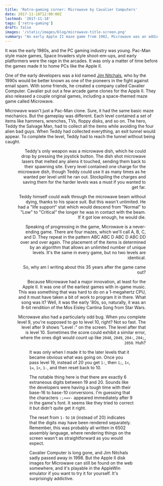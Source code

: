 ```yaml
---
title: 'Retro-gaming corner: Microwave by Cavalier Computers'
date: 2017-11-18T12:00:00Z
lastmod: '2017-11-18'
tags: ['retro-gaming']
draft: false
images: '/static/images/blog/microwave-title-screen.png'
summary: "An early Apple II maze game from 1982, Microwave was an addictive little game that was one of the first Apple II games to feature in-game music. It also contained one of the more amusing software bugs I've ever seen."
---
```


It was the early 1980s, and the PC gaming industry was young. Pac-Man style maze games, Space Invaders style shoot-em-ups, and early platformers were the rage in the arcades. It was only a matter of time before the games made it to home PCs like the Apple II.

One of the early developers was a kid named [Jim Nitchals](http://www.gamedesignersremembered.com/jim-nitchals), who by the 1990s would be better known as one of the pioneers in the fight against email spam. With some friends, he created a company called Cavalier Computer. Cavalier put out a few arcade game clones for the Apple II. They also released a couple original games, including a space-themed maze game called Microwave.

Microwave wasn't just a Pac-Man clone. Sure, it had the same basic maze mechanics. But the gameplay was different. Each level contained a set of items like hammers, wrenches, TVs, floppy disks, and so on. The hero, Teddy the Salvage Man, had to collect all the items while avoiding the four alien bad guys. When Teddy had collected everything, an exit tunnel would appear. To complete the level, Teddy had to reach the tunnel without being caught.

<Figure
  src="/static/images/uploads/microwave-lvl-2.png"
  align="right"
  alt="Screenshot of the second level, showing a green maze. At the left side of the maxe is some machinery labeled 'engine'."
  caption="A screenshot of one of the mazes, before the player or aliens spawn"
/>

Teddy's only weapon was a microwave dish, which he could drop by pressing the joystick button. The dish shot microwave lasers that melted any aliens it touched, sending them back to their spawning site. Every level contained one charge for the microwave dish, though Teddy could use it as many times as he wanted per level until he ran out. Stockpiling the charges and saving them for the harder levels was a must if you wanted to get far.

Teddy himself could walk through the microwave beam without dying, thanks to his space suit. But this wasn't unlimited. He had a "life support" stat which would descend from "Normal" to "Low" to "Critical" the longer he was in contact with the beam. If it got low enough, he would die.

Speaking of progressing in the game, Microwave is a never-ending game. There are four mazes, which we'll call A, B, C, and D. They repeat in the pattern ABC ABC D ABC D ABC DD over and over again. The placement of the items is determined by an algorithm that allows an unlimited number of unique levels. It's the same in every game, but no two levels are identical.

So, why am I writing about this 35 years after the game came out?

Because Microwave had a major innovation, at least for the Apple II. It was one of the earliest games with in-game music. This was something that was hard to do on a 1-megahertz CPU, and it must have taken a bit of work to program it in there. What song was it? Well, it was the early '80s, so, naturally, it was an 8-bit rendition of the Mos Eisley Cantina Song from Star Wars.

Microwave also had a particularly odd bug. When you complete level 9, you're supposed to go to level 10, right? Not so fast. The level after 9 shows "Level :" on the screen. The level after that is level 10. Sometimes the score could exhibit a similar error, where the ones digit would count up like `2048`, `2049`, `204:`, `204;`, `2050`. Huh?

<Figure
  src="/static/images/uploads/microwave-lvl-colon.png"
  align="left"
  alt="Screenshot of the tenth level of Microwave, showing a blue maze. The level number is a colon character instead of the numeral 10."
  caption="A screenshot of the &quot;colon&quot; level. The math bug also appears in the player's power level and score."
/>

It was only when I made it to the later levels that it became obvious what was going on. Once you pass level 19, instead of 20 you get `1:`, then `1;`, `1<`, `1=`, `1>`, `1-`, and then reset back to 10.

The notable thing here is that there are exactly 6 extraneous digits between 19 and 20. Sounds like the developers were having a tough time with their base-16 to base-10 conversions. I'm guessing that the characters `:;<=>-` appeared immediately after 9 in the game's font. It seems like they tried to correct it but didn't quite get it right.

The reset from `1-` to `10` (instead of 20) indicates that the digits may have been rendered separately. Remember, this was probably all written in 6502 assembly language, where rendering things on the screen wasn't as straightforward as you would expect.

Cavalier Computer is long gone, and Jim Nitchals sadly passed away in 1998. But the Apple II disk images for Microwave can still be found on the web somewhere, and it's playable in the AppleWin emulator if you want to try it for yourself. It's surprisingly addictive.
